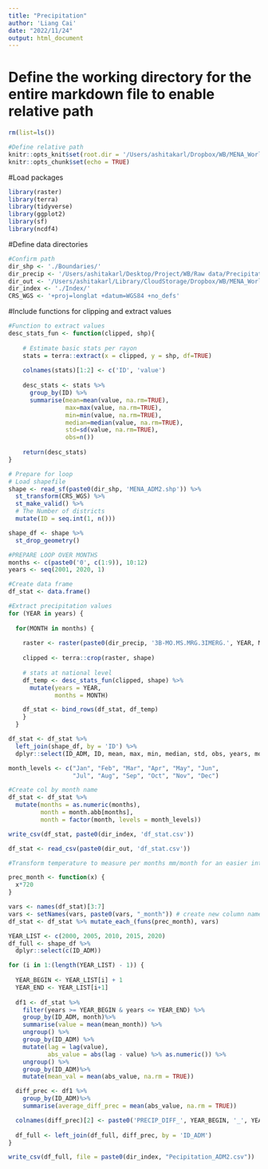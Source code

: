 ```yaml
---
title: "Precipitation"
author: 'Liang Cai'
date: "2022/11/24"
output: html_document
---
```

# Define the working directory for the entire markdown file to enable relative path
```r
rm(list=ls())

#Define relative path
knitr::opts_knit$set(root.dir = '/Users/ashitakarl/Dropbox/WB/MENA_WorldBank/')
knitr::opts_chunk$set(echo = TRUE)
```

#Load packages
```r
library(raster)
library(terra)
library(tidyverse)
library(ggplot2)
library(sf)
library(ncdf4)
```

#Define data directories

```r
#Confirm path
dir_shp <- './Boundaries/'                                                                                                            #Confirm path
dir_precip <- '/Users/ashitakarl/Desktop/Project/WB/Raw data/Precipitation 2001-2020/'                    #Confirm path
dir_out <- '/Users/ashitakarl/Library/CloudStorage/Dropbox/WB/MENA_WorldBank/Data/Precipitation/'
dir_index <- './Index/'    
CRS_WGS <- '+proj=longlat +datum=WGS84 +no_defs'
```

#Include functions for clipping and extract values
```r
#Function to extract values
desc_stats_fun <- function(clipped, shp){   
  
    # Estimate basic stats per rayon
    stats = terra::extract(x = clipped, y = shp, df=TRUE)
    
    colnames(stats)[1:2] <- c('ID', 'value')
  
    desc_stats <- stats %>%
      group_by(ID) %>% 
      summarise(mean=mean(value, na.rm=TRUE), 
                max=max(value, na.rm=TRUE), 
                min=min(value, na.rm=TRUE), 
                median=median(value, na.rm=TRUE), 
                std=sd(value, na.rm=TRUE), 
                obs=n())
    
    return(desc_stats)
}
```


```r
# Prepare for loop
# Load shapefile
shape <- read_sf(paste0(dir_shp, 'MENA_ADM2.shp')) %>%                            #Change filename  
  st_transform(CRS_WGS) %>%
  st_make_valid() %>%
  # The Number of districts
  mutate(ID = seq.int(1, n()))

shape_df <- shape %>%
  st_drop_geometry()

#PREPARE LOOP OVER MONTHS
months <- c(paste0('0', c(1:9)), 10:12)
years <- seq(2001, 2020, 1)

#Create data frame
df_stat <- data.frame()

#Extract precipitation values
for (YEAR in years) {
  
  for(MONTH in months) {
    
    raster <- raster(paste0(dir_precip, '3B-MO.MS.MRG.3IMERG.', YEAR, MONTH, '01-S000000-E235959.', MONTH, '.V06B.HDF5.nc4'))
    
    clipped <- terra::crop(raster, shape)
    
    # stats at national level
    df_temp <- desc_stats_fun(clipped, shape) %>%
      mutate(years = YEAR,
             months = MONTH)

    df_stat <- bind_rows(df_stat, df_temp)
    }
  }

df_stat <- df_stat %>%
  left_join(shape_df, by = 'ID') %>%
  dplyr::select(ID_ADM, ID, mean, max, min, median, std, obs, years, months)

month_levels <- c("Jan", "Feb", "Mar", "Apr", "May", "Jun", 
                  "Jul", "Aug", "Sep", "Oct", "Nov", "Dec")

#Create col by month name
df_stat <- df_stat %>%
  mutate(months = as.numeric(months),
         month = month.abb[months],
         month = factor(month, levels = month_levels))

write_csv(df_stat, paste0(dir_index, 'df_stat.csv'))
```

```r
df_stat <- read_csv(paste0(dir_out, 'df_stat.csv'))

#Transform temperature to measure per months mm/month for an easier interpretation

prec_month <- function(x) {
  x*720
}

vars <- names(df_stat)[3:7]
vars <- setNames(vars, paste0(vars, "_month")) # create new column names
df_stat <- df_stat %>% mutate_each_(funs(prec_month), vars)

YEAR_LIST <- c(2000, 2005, 2010, 2015, 2020)
df_full <- shape_df %>%
  dplyr::select(c(ID_ADM))

for (i in 1:(length(YEAR_LIST) - 1)) {
  
  YEAR_BEGIN <- YEAR_LIST[i] + 1
  YEAR_END <- YEAR_LIST[i+1]
  
  df1 <- df_stat %>%
    filter(years >= YEAR_BEGIN & years <= YEAR_END) %>%
    group_by(ID_ADM, month)%>%
    summarise(value = mean(mean_month)) %>%
    ungroup() %>%
    group_by(ID_ADM) %>%
    mutate(lag = lag(value),
           abs_value = abs(lag - value) %>% as.numeric()) %>%
    ungroup() %>%
    group_by(ID_ADM)%>%
    mutate(mean_val = mean(abs_value, na.rm = TRUE))

  diff_prec <- df1 %>%
    group_by(ID_ADM)%>%
    summarise(average_diff_prec = mean(abs_value, na.rm = TRUE))

  colnames(diff_prec)[2] <- paste0('PRECIP_DIFF_', YEAR_BEGIN, '_', YEAR_END)
  
  df_full <- left_join(df_full, diff_prec, by = 'ID_ADM')
}

write_csv(df_full, file = paste0(dir_index, "Pecipitation_ADM2.csv"))
```